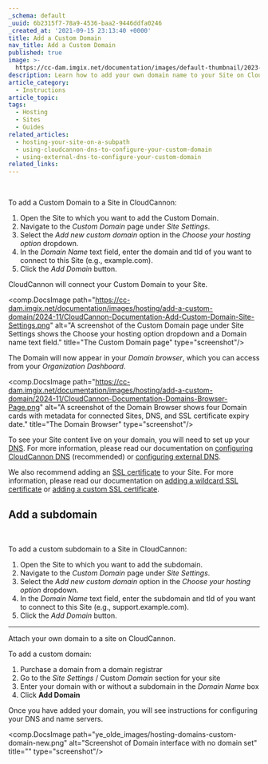 ```yaml
---
_schema: default
_uuid: 6b2315f7-78a9-4536-baa2-9446ddfa0246
_created_at: '2021-09-15 23:13:40 +0000'
title: Add a Custom Domain
nav_title: Add a Custom Domain
published: true
image: >-
  https://cc-dam.imgix.net/documentation/images/default-thumbnail/2023-Q4/CloudCannon-Documentation-Thumbnail.png
description: Learn how to add your own domain name to your Site on CloudCannon.
article_category:
  - Instructions
article_topic:
tags:
  - Hosting
  - Sites
  - Guides
related_articles:
  - hosting-your-site-on-a-subpath
  - using-cloudcannon-dns-to-configure-your-custom-domain
  - using-external-dns-to-configure-your-custom-domain
related_links:
---
```

&nbsp;

To add a Custom Domain to a Site in CloudCannon:

1. Open the Site to which you want to add the Custom Domain.
2. Navigate to the *Custom Domain* page under *Site Settings*.
3. Select the *Add new custom domain* option in the *Choose your hosting option* dropdown.
4. In the *Domain Name* text field, enter the domain and tld of you want to connect to this Site (e.g., example.com).
5. Click the *Add Domain* button.

CloudCannon will connect your Custom Domain to your Site.

<comp.DocsImage path="https://cc-dam.imgix.net/documentation/images/hosting/add-a-custom-domain/2024-11/CloudCannon-Documentation-Add-Custom-Domain-Site-Settings.png" alt="A screenshot of the Custom Domain page under Site Settings shows the Choose your hosting option dropdown and a Domain name text field." title="The Custom Domain page" type="screenshot"/>

The Domain will now appear in your *Domain browser*, which you can access from your *Organization Dashboard*.

<comp.DocsImage path="https://cc-dam.imgix.net/documentation/images/hosting/add-a-custom-domain/2024-11/CloudCannon-Documentation-Domains-Browser-Page.png" alt="A screenshot of the Domain Browser shows four Domain cards with metadata for connected Sites, DNS, and SSL certificate expiry date." title="The Domain Browser" type="screenshot"/>

To see your Site content live on your domain, you will need to set up your [DNS](/documentation/articles/what-is-dns/). For more information, please read our documentation on [configuring CloudCannon DNS](/documentation/articles/using-cloudcannon-dns-to-configure-your-custom-domain/) (recommended) or [configuring external DNS](/documentation/articles/using-external-dns-to-configure-your-custom-domain/).

We also recommend adding an [SSL certificate](/documentation/articles/what-is-an-ssl-certificate/) to your Site. For more information, please read our documentation on [adding a wildcard SSL certificate](/documentation/articles/add-a-wildcard-ssl-certificate/) or [adding a custom SSL certificate](/documentation/articles/add-a-custom-ssl-certificate/).

## Add a subdomain

&nbsp;

To add a custom subdomain to a Site in CloudCannon:

1. Open the Site to which you want to add the subdomain.
2. Navigate to the *Custom Domain* page under *Site Settings*.
3. Select the *Add new custom domain* option in the *Choose your hosting option* dropdown.
4. In the *Domain Name* text field, enter the subdomain and tld of you want to connect to this Site (e.g., support.example.com).
5. Click the *Add Domain* button.

---

Attach your own domain to a site on CloudCannon.

To add a custom domain:

1. Purchase a domain from a domain registrar
2. Go to the *Site Settings* / Custom *Domain* section for your site
3. Enter your domain with or without a subdomain in the *Domain Name* box
4. Click **Add Domain**

Once you have added your domain, you will see instructions for configuring your DNS and name servers.

<comp.DocsImage path="ye_olde_images/hosting-domains-custom-domain-new.png" alt="Screenshot of Domain interface with no domain set" title="" type="screenshot"/>

###

